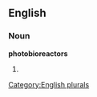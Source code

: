 
==English==

===Noun===
'''photobioreactors'''

# {{plural of|[[photobioreactor]]}}

[[Category:English plurals]]